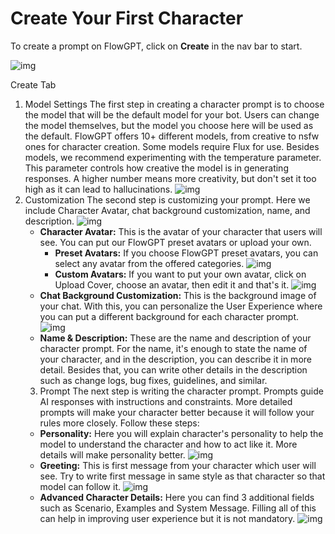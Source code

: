 # Create Your First Character

To create a prompt on FlowGPT, click on **Create** in the nav bar to start.

![img](https://i.imgur.com/33ghvY6.jpg)

Create Tab

1. Model Settings
   The first step in creating a character prompt is to choose the model that will be the default model for your bot. Users can change the model themselves, but the model you choose here will be used as the default. FlowGPT offers 10+ different models, from creative to nsfw ones for character creation. Some models require Flux for use. Besides models, we recommend experimenting with the temperature parameter. This parameter controls how creative the model is in generating responses. A higher number means more creativity, but don't set it too high as it can lead to hallucinations.
   ![img](https://i.imgur.com/63pvsgM.png)
2. Customization
   The second step is customizing your prompt. Here we include Character Avatar, chat background customization, name, and description.
   ![img](https://i.imgur.com/o1V3r48.png)
   - **Character Avatar:** This is the avatar of your character that users will see. You can put our FlowGPT preset avatars or upload your own.
     - **Preset Avatars:** If you choose FlowGPT preset avatars, you can select any avatar from the offered categories. ![img](https://i.imgur.com/idSIrjN.png)
     - **Custom Avatars:** If you want to put your own avatar, click on Upload Cover, choose an avatar, then edit it and that's it. ![img](https://i.imgur.com/K8jzXVb.png)
   - **Chat Background Customization:** This is the background image of your chat. With this, you can personalize the User Experience where you can put a different background for each character prompt. ![img](https://i.imgur.com/Agbb88B.jpg)
   - **Name & Description:** These are the name and description of your character prompt. For the name, it's enough to state the name of your character, and in the description, you can describe it in more detail. Besides that, you can write other details in the description such as change logs, bug fixes, guidelines, and similar.
   3. Prompt
   The next step is writing the character prompt. Prompts guide AI responses with instructions and constraints. More detailed prompts will make your character better because it will follow your rules more closely. Follow these steps:
   - **Personality:** Here you will explain character's personality to help the model to understand the character and how to act like it. More details will make personality better. ![img](https://i.imgur.com/U7adyw9.png)
   - **Greeting:** This is first message from your character which user will see. Try to write first message in same style as that character so that model can follow it. ![img](https://i.imgur.com/1ffDZ46.png)
   - **Advanced Character Details:** Here you can find 3 additional fields such as Scenario, Examples and System Message. Filling all of this can help in improving user experience but it is not mandatory. ![img](https://i.imgur.com/NasRZQ9.png)